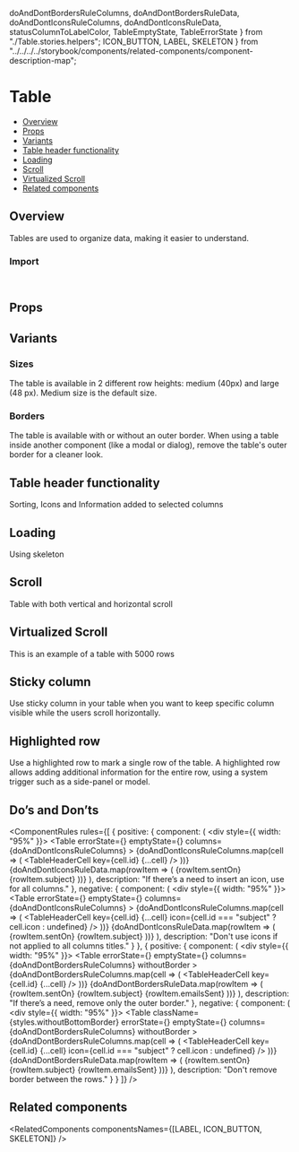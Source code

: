   doAndDontBordersRuleColumns,
  doAndDontBordersRuleData,
  doAndDontIconsRuleColumns,
  doAndDontIconsRuleData,
  statusColumnToLabelColor,
  TableEmptyState,
  TableErrorState
} from "./Table.stories.helpers";
  ICON_BUTTON,
  LABEL,
  SKELETON
} from "../../../../storybook/components/related-components/component-description-map";

<Meta of={TableStories} />

# Table

- [Overview](#overview)
- [Props](#props)
- [Variants](#variants)
- [Table header functionality](#table-header-functionality)
- [Loading](#loading)
- [Scroll](#scroll)
- [Virtualized Scroll](#virtualized-scroll)
- [Related components](#related-components)

## Overview

Tables are used to organize data, making it easier to understand.

<Canvas of={TableStories.Overview} />

### Import

```js
import { Table, TableHeader, TableHeaderCell TableBody, TableRow, TableCell } from "monday-ui-react-core";
```

## Props

<PropsTable />

## Variants

### Sizes

The table is available in 2 different row heights: medium (40px) and large (48 px). Medium size is the default size.

<Canvas of={TableStories.Sizes} />

### Borders

The table is available with or without an outer border. When using a table inside another component (like a modal or dialog), remove the table's outer border for a cleaner look.

<Canvas of={TableStories.Borders} />

## Table header functionality

Sorting, Icons and Information added to selected columns

<Canvas of={TableStories.TableHeaderFunctionality} />

## Loading

Using skeleton

<Canvas of={TableStories.Loading} />

## Scroll

Table with both vertical and horizontal scroll

<Canvas of={TableStories.Scroll} />

## Virtualized Scroll

This is an example of a table with 5000 rows

<Canvas of={TableStories.VirtualizedScroll} />

## Sticky column

Use sticky column in your table when you want to keep specific column visible while the users scroll horizontally.

<Canvas of={TableStories.StickyColumn} />

## Highlighted row

Use a highlighted row to mark a single row of the table.
A highlighted row allows adding additional information for the entire row, using a system trigger such as a side-panel or model.

<Canvas of={TableStories.HighlightedRow} />

## Do’s and Don’ts

<ComponentRules
  rules={[
    {
      positive: {
        component: (
          <div style={{ width: "95%" }}>
            <Table
              errorState={<TableErrorState />}
              emptyState={<TableEmptyState />}
              columns={doAndDontIconsRuleColumns}
            >
              <TableHeader>
                {doAndDontIconsRuleColumns.map(cell => (
                  <TableHeaderCell key={cell.id} {...cell} />
                ))}
              </TableHeader>
              <TableBody>
                {doAndDontIconsRuleData.map(rowItem => (
                  <TableRow key={rowItem.id}>
                    <TableCell>{rowItem.sentOn}</TableCell>
                    <TableCell>{rowItem.subject}</TableCell>
                    <TableCell>
                      <Label text={rowItem.status} color={statusColumnToLabelColor[rowItem.status]} />
                    </TableCell>
                  </TableRow>
                ))}
              </TableBody>
            </Table>
          </div>
        ),
        description: "If there’s a need to insert an icon, use for all columns."
      },
      negative: {
        component: (
          <div style={{ width: "95%" }}>
            <Table
              errorState={<TableErrorState />}
              emptyState={<TableEmptyState />}
              columns={doAndDontIconsRuleColumns}
            >
              <TableHeader>
                {doAndDontIconsRuleColumns.map(cell => (
                  <TableHeaderCell key={cell.id} {...cell} icon={cell.id === "subject" ? cell.icon : undefined} />
                ))}
              </TableHeader>
              <TableBody>
                {doAndDontIconsRuleData.map(rowItem => (
                  <TableRow key={rowItem.id}>
                    <TableCell>{rowItem.sentOn}</TableCell>
                    <TableCell>{rowItem.subject}</TableCell>
                    <TableCell>
                      <Label text={rowItem.status} color={statusColumnToLabelColor[rowItem.status]} />
                    </TableCell>
                  </TableRow>
                ))}
              </TableBody>
            </Table>
          </div>
        ),
        description: "Don't use icons if not applied to all columns titles."
      }
    },
    {
      positive: {
        component: (
          <div style={{ width: "95%" }}>
            <Table
              errorState={<TableErrorState />}
              emptyState={<TableEmptyState />}
              columns={doAndDontBordersRuleColumns}
              withoutBorder
            >
              <TableHeader>
                {doAndDontBordersRuleColumns.map(cell => (
                  <TableHeaderCell key={cell.id} {...cell} />
                ))}
              </TableHeader>
              <TableBody>
                {doAndDontBordersRuleData.map(rowItem => (
                  <TableRow key={rowItem.id}>
                    <TableCell>{rowItem.sentOn}</TableCell>
                    <TableCell>{rowItem.subject}</TableCell>
                    <TableCell>{rowItem.emailsSent}</TableCell>
                  </TableRow>
                ))}
              </TableBody>
            </Table>
          </div>
        ),
        description: "If there’s a need, remove only the outer border."
      },
      negative: {
        component: (
          <div style={{ width: "95%" }}>
            <Table
              className={styles.withoutBottomBorder}
              errorState={<TableErrorState />}
              emptyState={<TableEmptyState />}
              columns={doAndDontBordersRuleColumns}
              withoutBorder
            >
              <TableHeader>
                {doAndDontBordersRuleColumns.map(cell => (
                  <TableHeaderCell key={cell.id} {...cell} icon={cell.id === "subject" ? cell.icon : undefined} />
                ))}
              </TableHeader>
              <TableBody>
                {doAndDontBordersRuleData.map(rowItem => (
                  <TableRow key={rowItem.id}>
                    <TableCell>{rowItem.sentOn}</TableCell>
                    <TableCell>{rowItem.subject}</TableCell>
                    <TableCell>{rowItem.emailsSent}</TableCell>
                  </TableRow>
                ))}
              </TableBody>
            </Table>
          </div>
        ),
        description: "Don't remove border between the rows."
      }
    }
  ]}
/>

## Related components

<RelatedComponents componentsNames={[LABEL, ICON_BUTTON, SKELETON]} />
